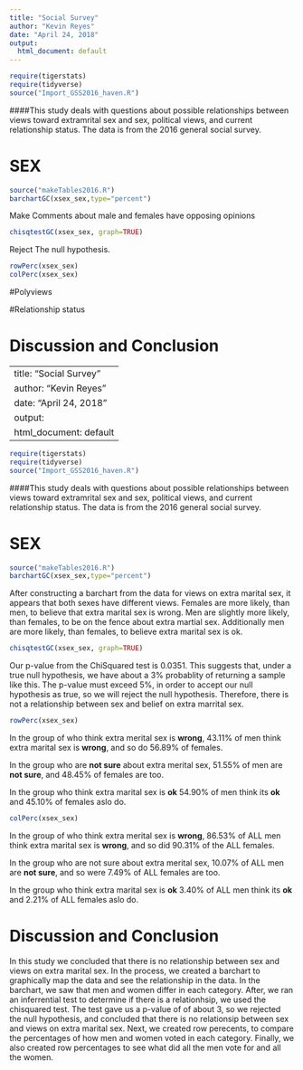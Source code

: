 ```yaml
---
title: "Social Survey"
author: "Kevin Reyes"
date: "April 24, 2018"
output:
  html_document: default
---
```


```r
require(tigerstats)
require(tidyverse)
source("Import_GSS2016_haven.R")
```
<!-- We recommend you use git branches -- create a separate branch for each major section i.e. Introduction, Methods, Results, Inferential Results, and Discussion and Conclusions - leave the YAML block untouched until the final merge where you put in your own name !-->



<!--In this section you explain what you are trying to show.  Where did the data come from?  What is the research or other question you are trying to answer?!-->   

####This study deals with questions about possible relationships between views toward extramrital sex and sex, political views, and current relationship status. The data is from the 2016 general social survey.



# SEX

<!--Decide on your methods:  use "variable analysis" or other appropriate descriptors.  Make sure to choose at least one graphical method and at least one numerical method.!-->
```r
source("makeTables2016.R")
barchartGC(xsex_sex,type="percent")
```

Make Comments about male and females have opposing opinions 
```r
chisqtestGC(xsex_sex, graph=TRUE)
```
Reject The null hypothesis.

```r
rowPerc(xsex_sex)
colPerc(xsex_sex)
```


#Polyviews

<!--Divide this section into two sub-sections:  One for your descriptive  results and one for your inferential results.!-->



#Relationship status



# Discussion and Conclusion

<!--Discussion and conclusion here.  If you found a relationship be sure to consider whether the relationship occurs because one of the variables causes the other, or whether they perhasps are related for some other reason.  Watch the chapter 6 videos from the GeorgeTown videos collection.!-->---
title: "Social Survey"
author: "Kevin Reyes"
date: "April 24, 2018"
output:
  html_document: default
---

```r
require(tigerstats)
require(tidyverse)
source("Import_GSS2016_haven.R")
```
<!-- We recommend you use git branches -- create a separate branch for each major section i.e. Introduction, Methods, Results, Inferential Results, and Discussion and Conclusions - leave the YAML block untouched until the final merge where you put in your own name !-->



<!--In this section you explain what you are trying to show.  Where did the data come from?  What is the research or other question you are trying to answer?!-->   

####This study deals with questions about possible relationships between views toward extramrital sex and sex, political views, and current relationship status. The data is from the 2016 general social survey.



# SEX

<!--Decide on your methods:  use "variable analysis" or other appropriate descriptors.  Make sure to choose at least one graphical method and at least one numerical method.!-->
```r
source("makeTables2016.R")
barchartGC(xsex_sex,type="percent")
```

After constructing a barchart from the data for views on extra marital sex, it appears that both sexes have different views. Females are more likely, than men, to believe that extra marital sex is wrong. Men are slightly more likely, than females, to be on the fence about extra martial sex. Additionally men are more likely, than females, to believe extra marital sex is ok.

```r
chisqtestGC(xsex_sex, graph=TRUE)
```
Our p-value from the ChiSquared test is 0.0351. This suggests that, under a true null hypothesis, we have about a 3% probablity of returning a sample like this. The p-value must exceed 5%, in order to accept our null hypothesis as true, so we will reject the null hypothesis. Therefore, there is not a relationship between sex and belief on extra marrital sex.

```r
rowPerc(xsex_sex)
```
In the group of who think extra merital sex is <b>wrong</b>, 43.11% of men think extra marital sex is <b>wrong</b>, and so do 56.89% of females.

In the group who are <b>not sure</b> about extra merital sex, 51.55% of men are <b> not sure</b>, and 48.45% of females are too.

In the group who think extra marital sex is <b>ok</b> 54.90% of men think its <b>ok</b> and 45.10% of females aslo do.

```r
colPerc(xsex_sex)
```
In the group of who think extra merital sex is <b>wrong</b>, 86.53% of ALL men think extra marital sex is <b>wrong</b>, and so did 90.31% of the ALL females.

In the group who are not sure about extra merital sex, 10.07% of ALL men are <b> not sure</b>, and so were 7.49% of ALL females are too.

In the group who think extra marital sex is <b>ok</b> 3.40% of ALL men think its <b>ok</b> and 2.21% of ALL females aslo do.


# Discussion and Conclusion

<!--Discussion and conclusion here.  If you found a relationship be sure to consider whether the relationship occurs because one of the variables causes the other, or whether they perhasps are related for some other reason.  Watch the chapter 6 videos from the GeorgeTown videos collection.!-->

In this study we concluded that there is no relationship between sex and views on extra marital sex. In the process, we created a barchart to graphically map the data and see the relationship in the data. In the barchart, we saw that men and women differ in each category. After, we ran an inferrential test to determine if there is a relationhsip, we used the chisquared test. The test gave us a p-value of of about 3, so we rejected the null hypothesis, and concluded that there is no relationsip between sex and views on extra marital sex. Next, we created row perecents, to compare the percentages of how men and women voted in each category. Finally, we also created row percentages to see what did all the men vote for and all the women. 